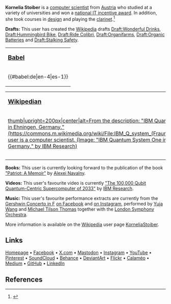 {{Infobox person
| birth_name         = [https://beacons.ai/kornelia.stoiber Kornelia Stoiber]
| image              = File:Dew on grass Luc Viatour.jpg
| image_size         = 
| image_upright      = 
| alt                = From the description: Macro shot of dew on grass. (https://commons.m.wikimedia.org/wiki/File:Dew_on_grass_Luc_Viatour.jpg)
| caption            = This user believes in [https://en.wikipedia.org/wiki/Organic_products organic products] and [https://en.wikipedia.org/wiki/Green_technology green technology]. (Image: "[https://commons.wikimedia.org/wiki/File:Dew_on_grass_Luc_Viatour.jpg dew on grass]" by [https://commons.wikimedia.org/wiki/User:Lviatour Luc Viatour])
| occupation         = [https://en.wikipedia.org/wiki/Computer_scientist Computer Scientist]
| nationality        = [https://en.m.wikipedia.org/wiki/Austrian Austrian]
| education          =
*[https://en.wikipedia.org/wiki/University_College_London University College London]
*[https://en.wikipedia.org/wiki/University_of_Hertfordshire University of Hertfordshire]
*[https://en.wikipedia.org/wiki/Aalborg_University Aalborg University]
*[https://de.wikipedia.org/wiki/FH_Ober%C3%B6sterreich University of Applied Sciences Upper Austria]
| awards             = [https://ocg.at/fp-fh National IT Incentive Award Winner]
| website            =
*[https://beacons.ai/kornelia.stoiber Homepage]
*[https://facebook.com/kornelia.stoiber Facebook]
*[https://x.com/KorneliaStoiber X.com]
}}

'''Kornelia Stoiber''' is a [https://en.wikipedia.org/wiki/Computer_scientist computer scientist] from [https://en.wikipedia.org/wiki/Austria Austria] who studied at a variety of universities and won a [https://ocg.at/fp-fh national IT incentive award]. In addition, she took courses in [https://en.wikipedia.org/wiki/design design] and playing the [https://en.wikipedia.org/wiki/clarinet clarinet].<ref>{{Cite web
|title=Kornelia Stoiber on Beacons
|url=https://beacons.ai/kornelia.stoiber
|access-date=2024-10-05
|website=Beacons
|language=en
|url-status=live}}</ref>

'''Drafts:''' This user has created the [https://en.wikipedia.org/wiki/Wikipedia Wikipedia] drafts 
[https://en.wikipedia.org/wiki/Draft:Wonderful_Drinks Draft:Wonderful Drinks], [https://en.wikipedia.org/wiki/Draft:Hummingbird_Bike Draft:Hummingbird Bike], [https://en.wikipedia.org/wiki/Draft:Ride_Colibri Draft:Ride Colibri], [https://en.wikipedia.org/wiki/Draft:Organifarms Draft:Organifarms],
[https://en.wikipedia.org/wiki/Draft:Organic_Batteries Draft:Organic Batteries] and 
[https://en.wikipedia.org/wiki/Draft:Stalking_Safety Draft:Stalking Safety].

{| style="float: left; margin-right: 1em; margin-bottom: 1em; border: #99B3FF solid 1px; background: #F9F9F9; text-align: center"
|-
| '''<big>[https://en.wikipedia.org/wiki/User_language Babel]</big>'''
|-
| {{#babel:de|en-4|es-1}}
|}

{| style="float: left; margin-right: 1em; margin-bottom: 1em; border: #99B3FF solid 1px; background: #F9F9F9; text-align: center"
|-
| '''<big>[https://en.wikipedia.org/wiki/Wikipedian Wikipedian]</big>'''
|-
| [[File:IBM Q system (Fraunhofer 2).jpg|thumb|upright=200px|center|alt=From the description: "IBM Quantum System One in Ehningen, Germany." (https://commons.m.wikimedia.org/wiki/File:IBM_Q_system_(Fraunhofer_2).jpg)|This user is a [https://en.wikipedia.org/wiki/Computer_scientist computer scientist]. (Image: "[https://commons.wikimedia.org/wiki/File:IBM_Q_system_(Fraunhofer_2).jpg IBM Quantum System One in Ehningen, Germany.]" by [https://en.wikipedia.org/wiki/IBM_Research IBM Research])]]
|-
| {{User Austria}}
|-
| {{User Wikipedian for|year=2024|month=10|day=05}}
|}

{{clear}}

'''Books:''' This user is currently looking forward to the publication of the book [https://en.wikipedia.org/wiki/Patriot_(book) "Patriot: A Memoir"] by [https://en.wikipedia.org/wiki/Alexei_Navalny Alexei Navalny].

'''Videos:''' This user's favourite video is currently [https://youtube.com/watch?v=7aa_ik_UYTw "The 100,000 Qubit Quantum-Centric Supercomputer of 2033"] by [https://en.wikipedia.org/wiki/IBM_Research IBM Research].

'''Music:''' This user's favourite performance extracts are currently from the [https://en.wikipedia.org/wiki/Concerto_in_F_(Gershwin) Gershwin Concerto in F] [https://facebook.com/share/v/kHrnenbcALnmJwmb on Facebook] and [https://instagram.com/p/CXwNSXosiF_ on Instagram], performed by [https://en.wikipedia.org/wiki/Yuja_Wang Yuja Wang] and [https://en.wikipedia.org/wiki/Michael_Tilson_Thomas Michael Tilson Thomas] together with the [https://en.wikipedia.org/wiki/London_Symphony_Orchestra London Symphony Orchestra].

More information is available on the [https://wikipedia.org/wiki/Wikipedia Wikipedia] user page [https://wikipedia.org/wiki/User:KorneliaStoiber KorneliaStoiber].

{{clear}}
{{Userpage}}
{{clear}}

== Links ==
[https://www.beacons.ai/kornelia.stoiber Homepage]
•
[https://www.facebook.com/kornelia.stoiber Facebook]
•
[https://www.x.com/KorneliaStoiber X.com]
•
[https://www.mastodon.social/@kornelia_stoiber Mastodon]
•
[https://www.instagram.com/kornelia.stoiber Instagram]
•
[https://www.youtube.com/@kornelia.stoiber YouTube]
•
[https://www.pinterest.com/kornelia_stoiber Pinterest]
•
[https://www.soundcloud.com/kornelia_stoiber SoundCloud]
•
[https://www.behance.net/kornelia_stoiber Behance]
•
[https://www.deviantart.com/KorneliaStoiber DeviantArt]
•
[https://www.flickr.com/photos/kornelia_stoiber Flickr]
•
[https://www.calameo.com/read/007135556b63298c9c71c Calaméo]
•
[https://www.medium.com/@kornelia.stoiber Medium]
•
[https://www.github.com/kornelia-stoiber GitHub]
•
[https://www.linkedin.com/in/kornelia-stoiber LinkedIn]

== References ==
{{Reflist}}
